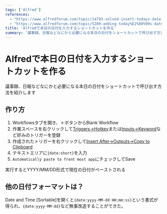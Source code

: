 ```yaml
---
tags: ['Alfred']
references:
  - "https://www.alfredforum.com/topic/14793-solved-insert-todays-date-shortcut/"
  - "https://www.alfredforum.com/topic/5289-adding-today%E2%80%99s-date/"
title: 'Alfredで本日の日付を入力するショートカットを作る'
summary: '議事録、日報などなにかと必要になる本日の日付をショートカットで呼び出す方法を紹介します'
---
```


# Alfredで本日の日付を入力するショートカットを作る

議事録、日報などなにかと必要になる本日の日付をショートカットで呼び出す方法を紹介します

## 作り方

1. Workflowsタブを開き、＋ボタンからBlank Workflow
1. 作業スペースを右クリックして[Triggers→Hotkey](https://www.alfredapp.com/help/workflows/triggers/hotkey/)または[Inputs→Keyword](https://www.alfredapp.com/help/workflows/inputs/keyword/)など好みのトリガーを登録
1. 作成されたトリガーを右クリックして[Insert After→Outputs→Copy to Clipboard](https://www.alfredapp.com/help/workflows/outputs/copy-to-clipboard/)
1. テキストエリアに`{date:short}`を入力
1. `Automatically paste to front most app`にチェックしてSave

実行するとYYYY/MM/DD形式で現在の日付がペーストされる

## 他の日付フォーマットは？

Date and Time \[Sortable\]を開くと`{date:yyyy-MM-dd HH:mm:ss}`という書式が得られ、`{date:yyyy-MM-dd}`など無事改造することができた。
